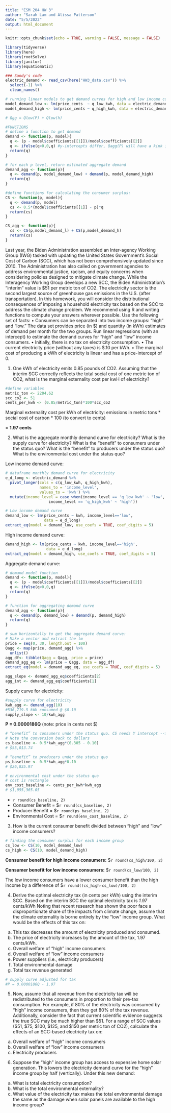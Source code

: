 ```yaml
---
title: "ESM 204 HW 3"
author: "Sarah Lam and Alissa Patterson"
date: "5/5/2022"
output: html_document
---
```


```r
knitr::opts_chunk$set(echo = TRUE, warning = FALSE, message = FALSE)

library(tidyverse) 
library(here)
library(rootSolve)
library(janitor)
library(equatiomatic)
```

```r
### Sandy's code
electric_demand <- read_csv(here("HW3_data.csv")) %>% 
  select(-1) %>% 
  clean_names()

# running linear models to get demand curves for high and low income consumers
model_demand_low <- lm(price_cents  ~ q_low_kwh, data = electric_demand) #P = 23.37097 -.00011Q
model_demand_high <- lm(price_cents ~ q_high_kwh, data = electric_demand) #P = 31.606856 -.000052Q

# Qgg = Qlow(P) + Qlow(h) 
```

```r
#FUNCTIONS
# define a function to get demand
demand <- function(p, model){
  q <- (p - model$coefficients[[1]])/model$coefficients[[2]]
  q <- ifelse(q<0,0,q) #y-intercepts differ, Qagg(P) will have a kink include ifelse() statement to take care of kink
  return(q)
}

# for each p level, return estimated aggregate demand
demand_agg <- function(p){
  q <- demand(p, model_demand_low) + demand(p, model_demand_high)
  return(q)
}

#define functions for calculating the consumer surplus:
CS <- function(p, model){
  q <- demand(p, model)
  cs <- 0.5*(model$coefficients[[1]] - p)*q
  return(cs)
}

CS_agg <- function(p){
  cs <- CS(p,model_demand_l) + CS(p,model_demand_h)
  return(cs)
}
```

Last year, the Biden Administration assembled an Inter-agency Working Group (IWG) tasked with
updating the United States Government’s Social Cost of Carbon (SCC), which has not been comprehensively updated since 2010. The Administration has also called on government agencies to
address environmental justice, racism, and equity concerns when considering policies designed to
mitigate climate change.
While the Interagency Working Group develops a new SCC, the Biden Administration’s “interim”
value is $51 per metric ton of CO2. The electricity sector is the second largest source of greenhouse
gas emissions in the U.S. (after transportation). In this homework, you will consider the distributional consequences of imposing a household electricity tax based on the SCC to address the climate
change problem.
We recommend using R and writing functions to compute your answers wherever possible.
Use the following set of facts:
• Consumers can be separated into two income groups: “high” and “low.” The data set provides
price (in $) and quantity (in kWh) estimates of demand per month for the two groups. Run
linear regressions (with an intercept) to estimate the demand curves for “high” and “low”
income consumers.
• Initially, there is no tax on electricity consumption.
• The current electricity price (without any taxes) is $.10 per kWh.
• The marginal cost of producing a kWh of electricity is linear and has a price-intercept of 0.

1. One kWh of electricity emits 0.85 pounds of CO2. Assuming that the interim SCC correctly
reflects the total social cost of one metric ton of CO2, what is the marginal externality cost
per kwH of electricity?

```r
#define variables
metric_ton <- 2204.62
scc_co2 <- 51
cents_per_kwh <- (0.85/metric_ton)*100*scc_co2
```

Marginal externality cost per kWh of electricity: 
emissions in metric tons * social cost of carbon * 100 (to convert to cents) 

= **1.97 cents**

2. What is the aggregate monthly demand curve for electricity? What is the supply curve for
electricity? What is the “benefit” to consumers under the status quo? What is the “benefit”
to producers under the status quo? What is the environmental cost under the status quo?

Low income demand curve: 

```r
# dataframe monthly demand curve for electricity
e_d_long <- electric_demand %>% 
  pivot_longer(cols = c(q_low_kwh, q_high_kwh),
               names_to = 'income_level',
               values_to = 'kwh') %>% 
  mutate(income_level = case_when(income_level == 'q_low_kwh' ~ 'low',
                   income_level == 'q_high_kwh' ~ 'high'))

# Low income demand curve
demand_low <- lm(price_cents ~ kwh, income_level=='low', 
                 data = e_d_long) 
extract_eq(model = demand_low, use_coefs = TRUE, coef_digits = 5)
```

High income demand curve:

```r
demand_high <- lm(price_cents ~ kwh, income_level=='high',
                  data = e_d_long) 
extract_eq(model = demand_high, use_coefs = TRUE, coef_digits = 5)
```

Aggregate demand curve: 

```r
# demand model function
demand <- function(p, model){
  q <- (p - model$coefficients[[1]])/model$coefficients[[2]]
  q <- ifelse(q<0,0,q)
  return(q)
}

# function for aggregating demand curve
demand_agg <- function(p){
  q <- demand(p, demand_low) + demand(p, demand_high)
  return(q)
}

# sum horizontally to get the aggregate demand curve:
# Make a vector and extract the lm 
price = seq(0, 30, length.out = 100)
Qagg <- map(price, demand_agg) %>% 
  unlist()
agg_df<- tibble(Qagg = Qagg, price = price)
demand_agg_eq <- lm(price ~ Qagg, data = agg_df) 
extract_eq(model = demand_agg_eq, use_coefs = TRUE, coef_digits = 5)

agg_slope <- demand_agg_eq$coefficients[2]
agg_int <- demand_agg_eq$coefficients[1]
```

Supply curve for electricity: 

```r
#supply curve for electricity 
kwh_agg <- demand_agg(10)
#536,719.5 kWh consumed @ $0.10
supply_slope <- 10/kwh_agg
```

**P = 0.0000186Q** (note: price in cents not $)

```r
# “benefit” to consumers under the status quo. CS needs Y intercept --> at 0 kWh, price would be $0.305
# Note the conversion back to dollars 
cs_baseline <- 0.5*kwh_agg*(0.305 - 0.10)
# $55,013.74
```


```r
# “benefit” to producers under the status quo
ps_baseline <- 0.5*kwh_agg*0.10
# $26,835.97
```


```r
# environmental cost under the status quo
# cost is rectangle 
env_cost_baseline <- cents_per_kwh*kwh_agg
# $1,055,365.05
```

- `r round(cs_baseline, 2)`
- Consumer Benefit = $`r round(cs_baseline, 2)`
- Producer Benefit = $`r round(ps_baseline, 2)`
- Environmental Cost = $`r round(env_cost_baseline, 2)`

3. How is the current consumer benefit divided between “high” and “low” income consumers?

```r
# finding the consumer surplus for each income group
cs_low <- CS(10, model_demand_low)
cs_high <- CS(10, model_demand_high)
```

**Consumer benefit for high income consumers:** $`r round(cs_high/100, 2)`

**Consumer benefit for low income consumers:** $`r round(cs_low/100, 2)`

The low income consumers have a lower consumer benefit than the high income by a difference of $`r round((cs_high-cs_low)/100, 2)`

4. Derive the optimal electricity tax (in cents per kWh) using the interim SCC. 
Based on the interim SCC the optimal electricity tax is *1.97* cents/kWh
Noting that recent research has shown the poor face a disproportionate share of the impacts from climate change,
assume that the climate externality is borne entirely by the “low” income group. What would
be the effects of this tax on:
(a) This tax decreases the amount of electricity produced and consumed.
(b) The price of electricity increases by the amount of the tax, 1.97 cents/kWh.
(c) Overall welfare of “high” income consumers
(d) Overall welfare of “low” income consumers
(e) Power suppliers (i.e., electricity producers)
(f) Total environmental damage
(g) Total tax revenue generated

```r
# supply curve adjusted for tax 
#P = 0.0000186Q - 1.97
```

5. Now, assume that all revenue from the electricity tax will be redistributed to the consumers in
proportion to their pre-tax consumption. For example, if 80% of the electricity was consumed
by “high” income consumers, then they get 80% of the tax revenue. Additionally, consider the
fact that current scientific evidence suggests the true SCC may be much higher than $51. For
a range of SCC values ($51, $75, $100, $125, and $150 per metric ton of CO2), calculate the
effects of an SCC-based electricity tax on:
(a) Overall welfare of “high” income consumers
(b) Overall welfare of “low” income consumers
(c) Electricity producers

6. Suppose the “high” income group has access to expensive home solar generation. This lowers
the electricity demand curve for the “high” income group by half (vertically). Under this new
demand:
(a) What is total electricity consumption?
(b) What is the total environmental externality?
(c) What value of the electricity tax makes the total environmental damage the same as the
damage when solar panels are available to the high income group?

